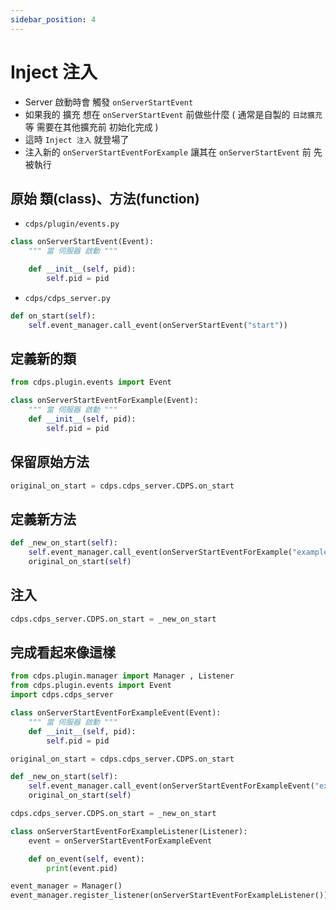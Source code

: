 ```yaml
---
sidebar_position: 4
---
```


# Inject 注入
- Server 啟動時會 觸發 `onServerStartEvent`
- 如果我的 擴充 想在 `onServerStartEvent` 前做些什麼 ( 通常是自製的 `日誌擴充` 等 需要在其他擴充前 初始化完成 )
- 這時 `Inject 注入` 就登場了
- 注入新的 `onServerStartEventForExample` 讓其在 `onServerStartEvent` 前 先被執行

## 原始 類(class)、方法(function)
- `cdps/plugin/events.py`
```py
class onServerStartEvent(Event):
    """ 當 伺服器 啟動 """

    def __init__(self, pid):
        self.pid = pid
```
- `cdps/cdps_server.py`
```py
def on_start(self):
    self.event_manager.call_event(onServerStartEvent("start"))
```
## 定義新的類
```py
from cdps.plugin.events import Event

class onServerStartEventForExample(Event):
    """ 當 伺服器 啟動 """
    def __init__(self, pid):
        self.pid = pid
```
## 保留原始方法
```py
original_on_start = cdps.cdps_server.CDPS.on_start
```
## 定義新方法
```py
def _new_on_start(self):
    self.event_manager.call_event(onServerStartEventForExample("example")) # 多了這行
    original_on_start(self)                                                # 呼叫原始方法
```
## 注入
```py
cdps.cdps_server.CDPS.on_start = _new_on_start
```

## 完成看起來像這樣
```py
from cdps.plugin.manager import Manager , Listener
from cdps.plugin.events import Event
import cdps.cdps_server

class onServerStartEventForExampleEvent(Event):
    """ 當 伺服器 啟動 """
    def __init__(self, pid):
        self.pid = pid

original_on_start = cdps.cdps_server.CDPS.on_start

def _new_on_start(self):
    self.event_manager.call_event(onServerStartEventForExampleEvent("example"))
    original_on_start(self)

cdps.cdps_server.CDPS.on_start = _new_on_start

class onServerStartEventForExampleListener(Listener):
    event = onServerStartEventForExampleEvent

    def on_event(self, event):
        print(event.pid)

event_manager = Manager()
event_manager.register_listener(onServerStartEventForExampleListener())    # 別忘了監聽事件
```